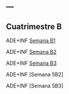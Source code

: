 ---
---




## Cuatrimestre B

ADE+INF [Semana B1](Examenes_ADE+INF_semana_B1.html)

ADE+INF [Semana B2](Examenes_ADE+INF_semana_4B2.html)

ADE+INF [Semana B3](Examenes_ADE+INF_semana_4B3.html)

ADE+INF [Semana 5B2]

ADE+INF [Semana 5B3]
